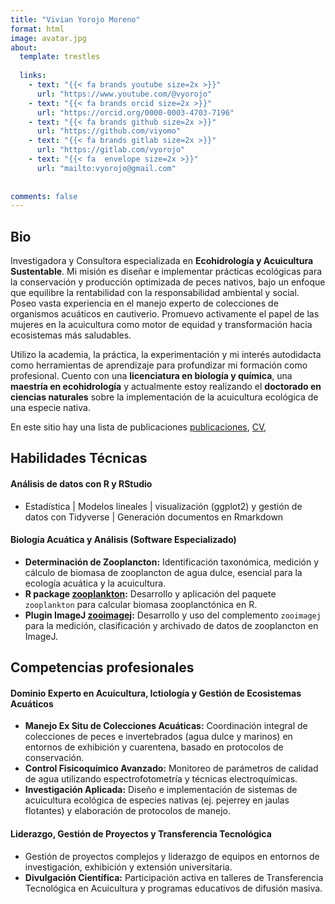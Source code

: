 ```yaml
---
title: "Vivian Yorojo Moreno"
format: html
image: avatar.jpg
about:
  template: trestles
  
  links:
    - text: "{{< fa brands youtube size=2x >}}"
      url: "https://www.youtube.com/@vyorojo"
    - text: "{{< fa brands orcid size=2x >}}"      
      url: "https://orcid.org/0000-0003-4703-7196"
    - text: "{{< fa brands github size=2x >}}"
      url: "https://github.com/viyomo"
    - text: "{{< fa brands gitlab size=2x >}}"
      url: "https://gitlab.com/vyorojo"   
    - text: "{{< fa  envelope size=2x >}}"
      url: "mailto:vyorojo@gmail.com"
       
    
comments: false
---
```

::: {.column-page}

## Bio

Investigadora y Consultora especializada en **Ecohidrología y Acuicultura Sustentable**. Mi misión es diseñar e implementar prácticas ecológicas para la conservación y producción optimizada de peces nativos, bajo un enfoque que equilibre la rentabilidad con la responsabilidad ambiental y social. Poseo vasta experiencia en el manejo experto de colecciones de organismos acuáticos en cautiverio. Promuevo activamente el papel de las mujeres en la acuicultura como motor de equidad y transformación hacia ecosistemas más saludables.

Utilizo la academia, la práctica, la experimentación y mi interés autodidacta como herramientas de aprendizaje para profundizar mi formación como profesional. Cuento con una **licenciatura en biología y química**, una **maestría en ecohidrología** y actualmente estoy realizando el **doctorado en ciencias naturales** sobre la implementación de la acuicultura ecológica de una especie nativa. 

En este sitio hay una lista de publicaciones [publicaciones](https://vyorojo.rbind.io/publicaciones/), [CV](https://vyorojo.rbind.io/cv.pdf),   




<p></p>

## Habilidades Técnicas
#### Análisis de datos con R y RStudio

- Estadística | Modelos lineales |  visualización (ggplot2) y gestión de datos con Tidyverse | Generación documentos en Rmarkdown

#### Biología Acuática y Análisis (Software Especializado)

- **Determinación de Zooplancton:** Identificación taxonómica, medición y cálculo de biomasa de zooplancton de agua dulce, esencial para la ecología acuática y la acuicultura.
- **R package [zooplankton](https://github.com/viyomo/zooplankton):** Desarrollo y aplicación del paquete `zooplankton` para calcular biomasa zooplanctónica en R.
- **Plugin ImageJ [zooimagej](https://github.com/viyomo/zooimagej):** Desarrollo y uso del complemento `zooimagej` para la medición, clasificación y archivado de datos de zooplancton en ImageJ.


## Competencias profesionales

#### Dominio Experto en Acuicultura, Ictiología y Gestión de Ecosistemas Acuáticos

- **Manejo Ex Situ de Colecciones Acuáticas:** Coordinación integral de colecciones de peces e invertebrados (agua dulce y marinos) en entornos de exhibición y cuarentena, basado en protocolos de conservación.
- **Control Fisicoquímico Avanzado:** Monitoreo de parámetros de calidad de agua utilizando espectrofotometría y técnicas electroquímicas.
- **Investigación Aplicada:** Diseño e implementación de sistemas de acuicultura ecológica de especies nativas (ej. pejerrey en jaulas flotantes) y elaboración de protocolos de manejo.

#### Liderazgo, Gestión de Proyectos y Transferencia Tecnológica

- Gestión de proyectos complejos y liderazgo de equipos en entornos de investigación, exhibición y extensión universitaria.
- **Divulgación Científica:** Participación activa en talleres de Transferencia Tecnológica en Acuicultura y programas educativos de difusión masiva.

:::

<link rel="me" href="https://fosstodon.org/@MikeMahoney218">

